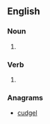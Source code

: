 ==English==

===Noun===
{{en-noun}}

# {{alternative form of|kludge}}

===Verb===
{{en-verb|cludges|cludged|cludged|cludging}}

# {{alternative form of|kludge}}

===Anagrams===
* [[cudgel#English|cudgel]]